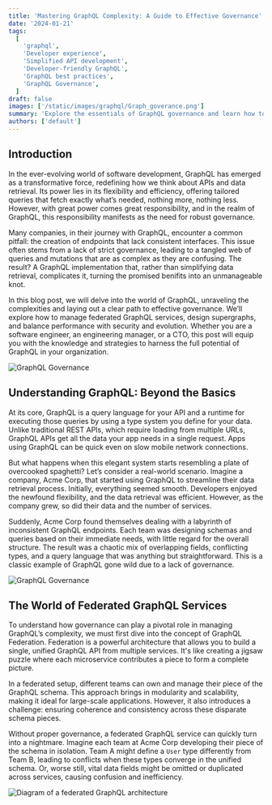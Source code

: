 ```yaml
---
title: 'Mastering GraphQL Complexity: A Guide to Effective Governance'
date: '2024-01-21'
tags:
  [
    'graphql',
    'Developer experience',
    'Simplified API development',
    'Developer-friendly GraphQL',
    'GraphQL best practices',
    'GraphQL Governance',
  ]
draft: false
images: ['/static/images/graphql/Graph_goverance.png']
summary: 'Explore the essentials of GraphQL governance and learn how to simplify complex GraphQL APIs in our comprehensive guide. Master the best practices for streamlined API management and enhance your GraphQL strategy with our expert insights. Perfect for software engineers, managers, and CTOs.'
authors: ['default']
---
```


## Introduction

In the ever-evolving world of software development, GraphQL has emerged as a transformative force, redefining how we think about APIs and data retrieval. Its power lies in its flexibility and efficiency, offering tailored queries that fetch exactly what’s needed, nothing more, nothing less. However, with great power comes great responsibility, and in the realm of GraphQL, this responsibility manifests as the need for robust governance.

Many companies, in their journey with GraphQL, encounter a common pitfall: the creation of endpoints that lack consistent interfaces. This issue often stems from a lack of strict governance, leading to a tangled web of queries and mutations that are as complex as they are confusing. The result? A GraphQL implementation that, rather than simplifying data retrieval, complicates it, turning the promised benifits into an unmanageable knot.

In this blog post, we will delve into the world of GraphQL, unraveling the complexities and laying out a clear path to effective governance. We’ll explore how to manage federated GraphQL services, design supergraphs, and balance performance with security and evolution. Whether you are a software engineer, an engineering manager, or a CTO, this post will equip you with the knowledge and strategies to harness the full potential of GraphQL in your organization.

![GraphQL Governance](/static/images/graphql/Graph_goverance.png)

## Understanding GraphQL: Beyond the Basics

At its core, GraphQL is a query language for your API and a runtime for executing those queries by using a type system you define for your data. Unlike traditional REST APIs, which require loading from multiple URLs, GraphQL APIs get all the data your app needs in a single request. Apps using GraphQL can be quick even on slow mobile network connections.

But what happens when this elegant system starts resembling a plate of overcooked spaghetti? Let’s consider a real-world scenario. Imagine a company, Acme Corp, that started using GraphQL to streamline their data retrieval process. Initially, everything seemed smooth. Developers enjoyed the newfound flexibility, and the data retrieval was efficient. However, as the company grew, so did their data and the number of services.

Suddenly, Acme Corp found themselves dealing with a labyrinth of inconsistent GraphQL endpoints. Each team was designing schemas and queries based on their immediate needs, with little regard for the overall structure. The result was a chaotic mix of overlapping fields, conflicting types, and a query language that was anything but straightforward. This is a classic example of GraphQL gone wild due to a lack of governance.

![GraphQL Governance](/static/images/graphql/software_engineer_team_perplexed.png)

## The World of Federated GraphQL Services

To understand how governance can play a pivotal role in managing GraphQL’s complexity, we must first dive into the concept of GraphQL Federation. Federation is a powerful architecture that allows you to build a single, unified GraphQL API from multiple services. It's like creating a jigsaw puzzle where each microservice contributes a piece to form a complete picture.

In a federated setup, different teams can own and manage their piece of the GraphQL schema. This approach brings in modularity and scalability, making it ideal for large-scale applications. However, it also introduces a challenge: ensuring coherence and consistency across these disparate schema pieces.

Without proper governance, a federated GraphQL service can quickly turn into a nightmare. Imagine each team at Acme Corp developing their piece of the schema in isolation. Team A might define a `User` type differently from Team B, leading to conflicts when these types converge in the unified schema. Or, worse still, vital data fields might be omitted or duplicated across services, causing confusion and inefficiency.

![Diagram of a federated GraphQL architecture](image-url-here)

<BlogNewsletterForm title="Get twice as much done with a fifth of the code." />
